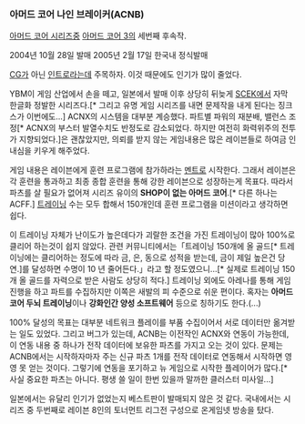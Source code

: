 === 아머드 코어 나인 브레이커(ACNB) ===
[[아머드 코어 시리즈]]중 [[아머드 코어 3]]의 세번째 후속작.

2004년 10월 28일 발매
2005년 2월 17일 한국내 정식발매

{{{#!html
<object width="480" height="385"><param name="movie" value="http://www.youtube.com/v/DHxAIZLVrQQ&hl=en_US&fs=1&"></param><param name="allowFullScreen" value="true"></param><param name="allowscriptaccess" value="always"></param><embed src="http://www.youtube.com/v/DHxAIZLVrQQ&hl=en_US&fs=1&" type="application/x-shockwave-flash" allowscriptaccess="always" allowfullscreen="true" width="480" height="385"></embed></object>
}}}
[[CG]]가 아닌 [[인트로]]라는데 주목하자. 이것 때문에도 인기가 많이 줄었다.

YBM이 게임 산업에서 손을 떼고, 일본에서 발매 이후 상당히 뒤늦게 [[SCEK]]에서 자막 한글화 정발한 시리즈다.[* 그리고 유명 게임 시리즈를 내면 문제작을 내게 된다는 징크스가 이번에도...] ACNX의 시스템을 대부분 계승했다. 파트별 파워의 재분배, 밸런스 조정[* ACNX의 부스터 발열수치도 반정도로 감소되었다. 하지만 여전히 화력위주의 전투가 지향되었다.]은 괜찮았지만, 의뢰를 받지 않는 게임내용은 많은 레이븐들로 하여금 인내심을 키우게 해주었다.

게임 내용은 레이븐에게 훈련 프로그램에 참가하라는 [[멘트]]로 시작한다. 그래서 레이븐은 각 훈련을 통과하고 최종 종합 훈련을 통해 강한 레이븐으로 성장하는게 목표다. 따라서 파츠를 살 필요가 없어져 시리즈 유이의 '''SHOP이 없는 아머드 코어'''.[* 다른 하나는 ACFF.] [[트레이닝]] 수는 모두 합해서 150개인데 훈련 프로그램을 미션이라고 생각하면 쉽다.

이 트레이닝 자체가 난이도가 높은데다가 괴랄한 조건을 가진 트레이닝이 많아 100%로 클리어 하는것이 쉽지 않았다. 관련 커뮤니티에서는「트레이닝 150개에 올 골드[* 트레이닝에는 클리어하는 정도에 따라 금, 은, 동으로 성적을 받는데, 금이 제일 높은건 당연.]를 달성하면 수명이 10 년 줄어든다.」라고 할 정도였으니...[* 실제로 트레이닝 150개 올 골드를 자력으로 받은 사람도 상당히 적다.] 트레이닝 외에도 아레나를 통해 게임 진행을 하고 파트를 수집하지만 이쪽은 새발의 피 수준으로 쉬운 편이다. 혹자는 '''아머드코어 두뇌 트레이닝'''이나 '''강화인간 양성 소프트웨어''' 등으로 칭하기도 한다.(...)

100% 달성의 목표는 대부분 네트워크 플레이를 부품 수집이어서 서로 데이터만 옮겨받는 일도 있었다. 그리고 버그가 있는데, ACNB는 이전작인 ACNX와 연동이 가능한데, 이 연동 내용 중 하나가 전작 데이터에 보유한 파츠를 가지고 오는 것이 있다. 문제는 ACNB에서는 시작하자마자 주는 신규 파츠 1개를 전작 데이터로 연동해서 시작하면 영영 못 얻는 것이다. 그렇기에 연동을 포기하고 뉴 게임으로 시작한 플레이어가 많다.[* 사실 중요한 파츠는 아니다. 평생 쓸 일이 한번 있을까 말까한 클러스터 미사일...]

일본에서는 유달리 인기가 없었는지 베스트판이 발매되지 않은 것 같다. 국내에서는 시리즈 중 두번째로 레이븐 8인의 토너먼트 리그전 구성으로 온게임넷 방송을 탔다.
